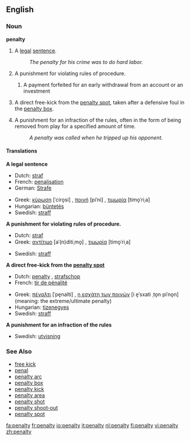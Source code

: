 {{wikipedia}}
==English==
===Noun===
'''penalty'''

# A [[legal]] [[sentence]].
#:''The penalty for his crime was to do hard labor.''
# A punishment for violating rules of procedure.
##{{finance}} A payment forfeited for an early withdrawal from an account or an investment
# {{football}} A direct free-kick from the [[penalty spot]], taken after a defensive foul in the [[penalty box]].
# {{Icehockey}} A punishment for an infraction of the rules, often in the form of being removed from play for a specified amount of time.
#:''A penalty was called when he tripped up his opponent.''

====Translations====
'''A legal sentence'''
{{top}}
*Dutch: [[straf]] {{f}}
*French: [[penalisation]] {{f}}
*German: [[Strafe]]
{{mid}}
*Greek: [[κύρωση]] [ˈciro̞si] {{f}}, [[ποινή]] [piˈni] {{f}}, [[τιμωρία]] [timo̞ˈriˌa] {{f}}
*Hungarian: [[büntetés]]
*Swedish: [[straff]] {{n}}
{{bottom}}

'''A punishment for violating rules of procedure.'''
{{top}}
*Dutch: [[straf]] {{f}}
*Greek: [[αντίτιμο]] [aˈ(n)ditiˌmo̞] {{n}}, [[τιμωρία]] [timo̞ˈriˌa] {{f}}
{{mid}}
*Swedish: [[straff]] {{n}}
{{bottom}}

'''{{football}} A direct free-kick from the [[penalty spot]]'''
{{top}}
*Dutch: [[penalty]] {{m}}, [[strafschop]] {{m}}
*French: [[tir de pénalité]] {{m}}
{{mid}}
*Greek: [[πέναλτι]] [ˈpe̞nalti] {{n}}, [[η εσχάτη των ποινών]] [i e̞ˈsxati ˌto̞n piˈno̞n] {{f}} (meaning: the extreme/ultimate penalty)
*Hungarian: [[tizenegyes]]
*Swedish: [[straff]] {{c}}
{{bottom}}

'''{{Icehockey}} A punishment for an infraction of the rules'''
{{top}}
{{mid}}
*Swedish: [[utvisning]] {{c}}
{{bottom}}

===See Also===
*[[free kick]]
*[[penal]]
*[[penalty arc]]
*[[penalty box]]
*[[penalty kick]]
*[[penalty area]]
*[[penalty shot]]
*[[penalty shoot-out]]
*[[penalty spot]]

[[fa:penalty]]
[[fr:penalty]]
[[io:penalty]]
[[it:penalty]]
[[nl:penalty]]
[[fi:penalty]]
[[vi:penalty]]
[[zh:penalty]]